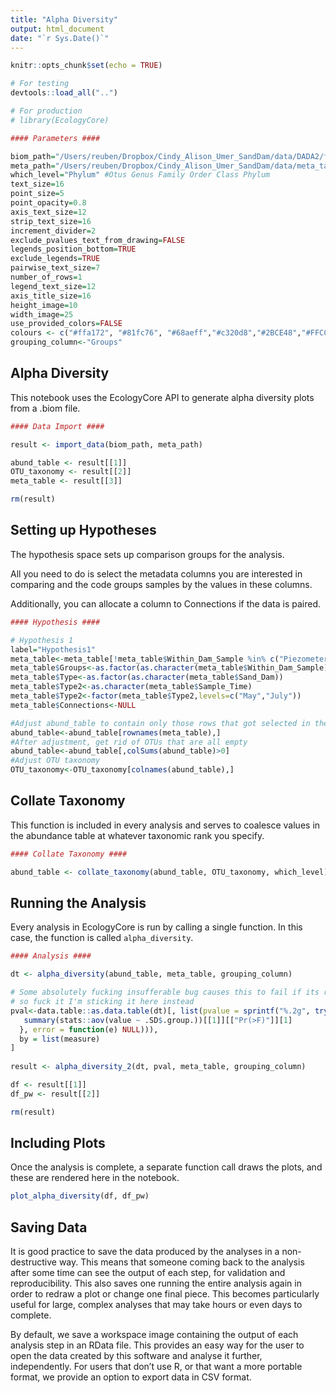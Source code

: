 ```yaml
---
title: "Alpha Diversity"
output: html_document
date: "`r Sys.Date()`"
---
```


```r
knitr::opts_chunk$set(echo = TRUE)

# For testing
devtools::load_all("..")

# For production
# library(EcologyCore)
```

```r
#### Parameters ####

biom_path="/Users/reuben/Dropbox/Cindy_Alison_Umer_SandDam/data/DADA2/feature_w_tax.biom"
meta_path="/Users/reuben/Dropbox/Cindy_Alison_Umer_SandDam/data/meta_table.csv"
which_level="Phylum" #Otus Genus Family Order Class Phylum
text_size=16
point_size=5
point_opacity=0.8
axis_text_size=12
strip_text_size=16
increment_divider=2
exclude_pvalues_text_from_drawing=FALSE
legends_position_bottom=TRUE
exclude_legends=TRUE
pairwise_text_size=7
number_of_rows=1
legend_text_size=12
axis_title_size=16
height_image=10
width_image=25
use_provided_colors=FALSE
colours <- c("#ffa172", "#81fc76", "#68aeff","#c320d8","#2BCE48","#FFCC99","#808080","#94FFB5","#8F7C00","#9DCC00","#C20088","#003380","#FFA405","#FFA8BB","#426600","#FF0010","#5EF1F2","#00998F","#740AFF","#990000","#FFFF00",grey.colors(1000));
grouping_column<-"Groups"

```

## Alpha Diversity

This notebook uses the EcologyCore API to generate alpha diversity plots from a .biom file.

```r
#### Data Import ####

result <- import_data(biom_path, meta_path)

abund_table <- result[[1]]
OTU_taxonomy <- result[[2]]
meta_table <- result[[3]]

rm(result)
```

## Setting up Hypotheses

The hypothesis space sets up comparison groups for the analysis.

All you need to do is select the metadata columns you are interested in comparing and the code groups samples by the values in these columns.

Additionally, you can allocate a column to Connections if the data is paired.

```r
#### Hypothesis ####

# Hypothesis 1
label="Hypothesis1"
meta_table<-meta_table[!meta_table$Within_Dam_Sample %in% c("Piezometer"),]
meta_table$Groups<-as.factor(as.character(meta_table$Within_Dam_Sample))
meta_table$Type<-as.factor(as.character(meta_table$Sand_Dam))
meta_table$Type2<-as.character(meta_table$Sample_Time)
meta_table$Type2<-factor(meta_table$Type2,levels=c("May","July"))
meta_table$Connections<-NULL

#Adjust abund_table to contain only those rows that got selected in the Hypothesis space
abund_table<-abund_table[rownames(meta_table),]
#After adjustment, get rid of OTUs that are all empty
abund_table<-abund_table[,colSums(abund_table)>0]
#Adjust OTU taxonomy
OTU_taxonomy<-OTU_taxonomy[colnames(abund_table),]
```

## Collate Taxonomy

This function is included in every analysis and serves to coalesce values in the abundance table at whatever taxonomic rank you specify.

```r
#### Collate Taxonomy ####

abund_table <- collate_taxonomy(abund_table, OTU_taxonomy, which_level)
```

## Running the Analysis

Every analysis in EcologyCore is run by calling a single function. In this case, the function is called `alpha_diversity`.

```r
#### Analysis ####

dt <- alpha_diversity(abund_table, meta_table, grouping_column)

# Some absolutely fucking insufferable bug causes this to fail if its run in a package
# so fuck it I'm sticking it here instead
pval<-data.table::as.data.table(dt)[, list(pvalue = sprintf("%.2g", tryCatch({
   summary(stats::aov(value ~ .SD$.group.))[[1]][["Pr(>F)"]][1]
  }, error = function(e) NULL))),
  by = list(measure)
]
  
result <- alpha_diversity_2(dt, pval, meta_table, grouping_column)

df <- result[[1]]
df_pw <- result[[2]]

rm(result)
```

## Including Plots

Once the analysis is complete, a separate function call draws the plots, and these are rendered here in the notebook.

```r
plot_alpha_diversity(df, df_pw)
```

## Saving Data

It is good practice to save the data produced by the analyses in a non-destructive way. This means that someone coming back to the analysis after some time can see the output of each step, for validation and reproducibility. This also saves one running the entire analysis again in order to redraw a plot or change one final piece. This becomes particularly useful for large, complex analyses that may take hours or even days to complete.

By default, we save a workspace image containing the output of each analysis step in an RData file. This provides an easy way for the user to open the data created by this software and analyse it further, independently. For users that don't use R, or that want a more portable format, we provide an option to export data in CSV format.

```r

```
